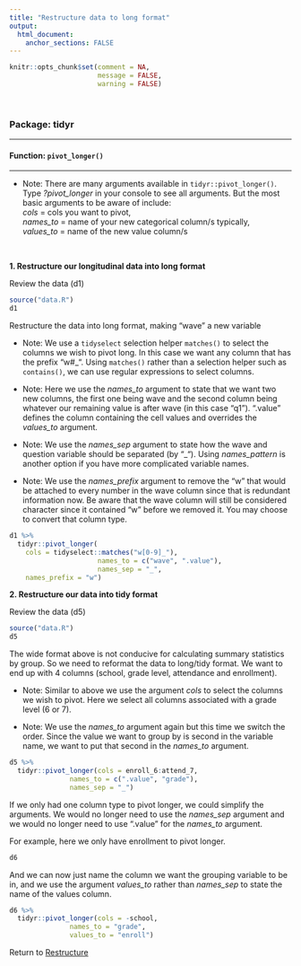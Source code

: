 ```yaml
---
title: "Restructure data to long format"
output: 
  html_document:
    anchor_sections: FALSE
---
```


```r
knitr::opts_chunk$set(comment = NA,
                      message = FALSE,
                      warning = FALSE)
```

<br>

### Package: tidyr

---

#### Function: `pivot_longer()`

---

* Note: There are many arguments available in `tidyr::pivot_longer()`. Type *?pivot_longer* in your console to see all arguments. But the most basic arguments to be aware of include:  
*cols* = cols you want to pivot,   
*names_to* = name of your new categorical column/s typically,  
*values_to* = name of the new value column/s

<br>

**1\. Restructure our longitudinal data into long format**

Review the data (d1)

```r

source("data.R")
d1

```

Restructure the data into long format, making "wave" a new variable

* Note: We use a `tidyselect` selection helper `matches()` to select the columns we wish to pivot long. In this case we want any column that has the prefix "w#_". Using `matches()` rather than a selection helper such as `contains()`, we can use regular expressions to select columns.

* Note: Here we use the *names_to* argument to state that we want two new columns, the first one being wave and the second column being whatever our remaining value is after wave (in this case "q1"). ".value" defines the column containing the cell values and overrides the *values_to* argument.

* Note: We use the *names_sep* argument to state how the wave and question variable should be separated (by "_"). Using *names_pattern* is another option if you have more complicated variable names.

* Note: We use the *names_prefix* argument to remove the "w" that would be attached to every number in the wave column since that is redundant information now. Be aware that the wave column will still be considered character since it contained "w" before we removed it. You may choose to convert that column type.


```r

d1 %>%
  tidyr::pivot_longer(
    cols = tidyselect::matches("w[0-9]_"),
                      names_to = c("wave", ".value"),
                      names_sep = "_",
    names_prefix = "w")

```


**2\. Restructure our data into tidy format**

Review the data (d5)

```r

source("data.R")
d5

```

The wide format above is not conducive for calculating summary statistics by group. So we need to reformat the data to long/tidy format. We want to end up with 4 columns (school, grade level, attendance and enrollment).

* Note: Similar to above we use the argument *cols* to select the columns we wish to pivot. Here we select all columns associated with a grade level (6 or 7). 

* Note: We use the *names_to* argument again but this time we switch the order. Since the value we want to group by is second in the variable name, we want to put that second in the *names_to* argument.

```r

d5 %>%
  tidyr::pivot_longer(cols = enroll_6:attend_7,
               names_to = c(".value", "grade"),
               names_sep = "_")

```

If we only had one column type to pivot longer, we could simplify the arguments. We would no longer need to use the *names_sep* argument and we would no longer need to use ".value" for the *names_to* argument.

For example, here we only have enrollment to pivot longer.

```r

d6

```

And we can now just name the column we want the grouping variable to be in, and we use the argument *values_to* rather than *names_sep* to state the name of the values column.

```r

d6 %>%
  tidyr::pivot_longer(cols = -school,
               names_to = "grade",
               values_to = "enroll")

```


Return to [Restructure](https://github.com/Cghlewis/data-wrangling-functions/wiki/Restructure)